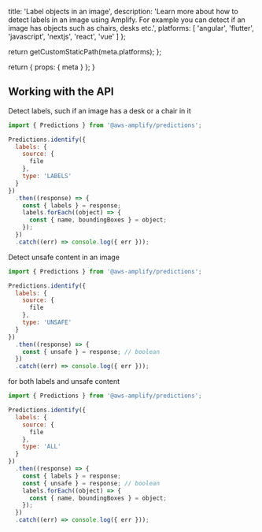 
  title: 'Label objects in an image',
  description: 'Learn more about how to detect labels in an image using Amplify. For example you can detect if an image has objects such as chairs, desks etc.',
  platforms: [
    'angular',
    'flutter',
    'javascript',
    'nextjs',
    'react',
    'vue'
  ]
};

  return getCustomStaticPath(meta.platforms);
};

  return {
    props: {
      meta
    }
  };
}

## Working with the API

Detect labels, such if an image has a desk or a chair in it

```javascript
import { Predictions } from '@aws-amplify/predictions';

Predictions.identify({
  labels: {
    source: {
      file
    },
    type: 'LABELS'
  }
})
  .then((response) => {
    const { labels } = response;
    labels.forEach((object) => {
      const { name, boundingBoxes } = object;
    });
  })
  .catch((err) => console.log({ err }));
```

Detect unsafe content in an image

```javascript
import { Predictions } from '@aws-amplify/predictions';

Predictions.identify({
  labels: {
    source: {
      file
    },
    type: 'UNSAFE'
  }
})
  .then((response) => {
    const { unsafe } = response; // boolean
  })
  .catch((err) => console.log({ err }));
```

for both labels and unsafe content

```javascript
import { Predictions } from '@aws-amplify/predictions';

Predictions.identify({
  labels: {
    source: {
      file
    },
    type: 'ALL'
  }
})
  .then((response) => {
    const { labels } = response;
    const { unsafe } = response; // boolean
    labels.forEach((object) => {
      const { name, boundingBoxes } = object;
    });
  })
  .catch((err) => console.log({ err }));
```
